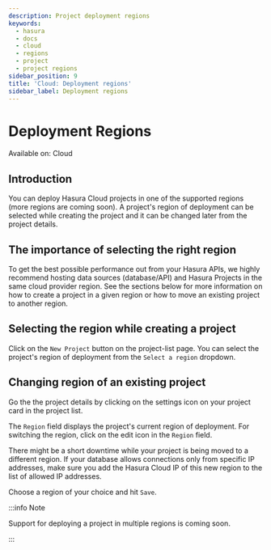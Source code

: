 ```yaml
---
description: Project deployment regions
keywords:
  - hasura
  - docs
  - cloud
  - regions
  - project
  - project regions
sidebar_position: 9
title: 'Cloud: Deployment regions'
sidebar_label: Deployment regions
---
```



# Deployment Regions

<div className="badge badge--primary heading-badge">Available on: Cloud</div>

## Introduction

You can deploy Hasura Cloud projects in one of the supported regions (more regions are coming soon). A project's region
of deployment can be selected while creating the project and it can be changed later from the project details.

## The importance of selecting the right region

To get the best possible performance out from your Hasura APIs, we highly recommend hosting data sources (database/API) and
Hasura Projects in the same cloud provider region. See the sections below for more information
on how to create a project in a given region or how to move an existing project to another region.

## Selecting the region while creating a project

Click on the `New Project` button on the project-list page. You can select the project's region of deployment from the
`Select a region` dropdown.

<Thumbnail src="/img/projects/regions-while-creation.png" alt="select regions while project creation" />

## Changing region of an existing project

Go the the project details by clicking on the settings icon on your project card in the project list.

<Thumbnail src="/img/getting-started/project-manage.png" alt="select regions while project creation" width="900px" />

The `Region` field displays the project's current region of deployment. For switching the region, click on the edit icon
in the `Region` field.

<Thumbnail src="/img/projects/region-edit-before.png" alt="select regions while project creation" />

There might be a short downtime while your project is being moved to a different region. If your database allows
connections only from specific IP addresses, make sure you add the Hasura Cloud IP of this new region to the list of
allowed IP addresses.

Choose a region of your choice and hit `Save`.

<Thumbnail src="/img/projects/region-change-confirmation.png" alt="change region confirmation" />

:::info Note

Support for deploying a project in multiple regions is coming soon.

:::
